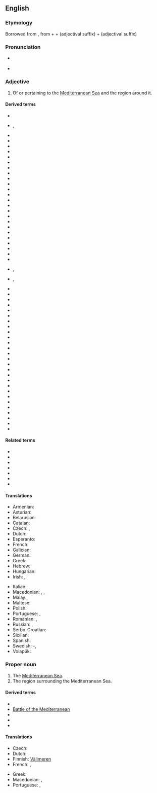 ==English==

===Etymology===
Borrowed from {{bor|en|la|Mediterraneanus|notext=1}}, from {{m|la|medius||middle}} + {{m|la|terra||earth, land}} + {{m|la|-anus}} (adjectival suffix) + {{m|la|-eanus}} (adjectival suffix)

===Pronunciation===
* {{a|RP}} {{IPA|/ˌmɛdɪtəˈɹeɪnɪən/|lang=en}}
* {{a|US}} {{IPA|/ˌmɛdɪtəˈɹeɪnɪən/|/mɛdɪtəˈɹeɪnjən/|lang=en}}

===Adjective===
{{en-adj}}

# Of or pertaining to the [[Mediterranean Sea]] and the region around it.

====Derived terms====
<!--Terms derived from the ADJECTIVE-->
{{rel-top|terms derived from ''Mediterranean (adjective)''}}
* {{l|en|familial Mediterranean fever}}
* {{l|en|Mediterranean anaemia}}, {{l|en|Mediterranean anemia}}
* {{l|en|Mediterranean anchovy}}
* {{l|en|Mediterranean back}}
* {{l|en|Mediterranean Basin}}
* {{l|en|Mediterranean blue}}
* {{l|en|Mediterranean climate}}
* {{l|en|Mediterranean coast fever}}
* {{l|en|Mediterranean cypress}}
* {{l|en|Mediterranean Deep Water}}
* {{l|en|Mediterranean diet}}
* {{l|en|Mediterranean disease}}
* {{l|en|Mediterranean disease}}
* {{l|en|Mediterranean eddy}}
* {{l|en|Mediterranean erythematous fever}}
* {{l|en|Mediterranean exanthematous fever}}
* {{l|en|Mediterranean fan palm}}
* {{l|en|Mediterranean fever}}
* {{l|en|Mediterranean flour moth}}
* {{l|en|Mediterranean forest}}
* {{l|en|Mediterranean front}}
* {{l|en|Mediterranean fruit fly}}
* {{l|en|Mediterranean Games}}
* {{l|en|Mediterranean gecko}}
* {{l|en|Mediterranean gull}}
* {{l|en|Mediterranean hackberry}}
* {{l|en|Mediterranean-haemoglobin E disease}}, {{l|en|Mediterranean-hemoglobin E disease}}
* {{l|en|Mediterraneanise}}, {{l|en|Mediterraneanize}}
{{rel-mid}}
* {{l|en|Mediterranean house gecko}}
* {{l|en|Mediterranean Irish}}
* {{l|en|Mediterranean Irishman}}
* {{l|en|Mediterranean lenses}}
* {{l|en|Mediterranean lymphoma}}
* {{l|en|Mediterranean monk seal}}
* {{l|en|Mediterranean outflow}}
* {{l|en|Mediterranean pine}}
* {{l|en|Mediterranean race}}
* {{l|en|Mediterranean recluse spider}}
* {{l|en|Mediterranean region}}
* {{l|en|Mediterranean Revival Style architecture}}
* {{l|en|Mediterranean Sea}}
* {{l|en|Mediterranean shearwater}}
* {{l|en|Mediterranean snapdragon}}
* {{l|en|Mediterranean spearfish}}
* {{l|en|Mediterranean spotted fever}}
* {{l|en|Mediterranean Squadron}}
* {{l|en|Mediterranean States}}
* {{l|en|Mediterranean Station}}
* {{l|en|Mediterranean Theater of Operations}}<!--"Theater" only; this is a US term-->
* {{l|en|Mediterranean theileriosis}}
* {{l|en|Mediterranean tropical cyclone}}
* {{l|en|Mediterranean water}}
* {{l|en|Mediterranean water shrew}}
* {{l|en|Mediterranean wood}}
* {{l|en|Protomediterranean}}
{{rel-bottom}}

====Related terms====
* {{l|en|medium}}
* {{l|en|middle}}
* {{l|en|Middle-earth}}
* {{l|en|Middle Earth}}
* {{l|en|terra}}
* {{l|en|Terran}}
* {{l|en|terrestrial}}

====Translations====
{{trans-top|Of or pertaining to the Mediterranean Sea and the region around it}}
* Armenian: {{t+|hy|միջերկրական}}
* Asturian: {{t|ast|mediterraneu}}
* Belarusian: {{t|be|міжземнаморскі}}
* Catalan: {{t|ca|mediterrani}}
* Czech: {{t|cs|středozemní}}, {{t+|cs|středomořský}}
* Dutch: {{t+|nl|mediterraan}}
* Esperanto: {{t|eo|mediteranea}}
* French: {{t+|fr|méditerranéen}}
* Galician: {{t|gl|mediterráneo}}
* German: {{t+|de|mediterran}}
* Greek: {{t+|el|μεσογειακός}}
* Hebrew: {{t|he|ים תיכוני|tr=yám-tikhoní|sc=Hebr}}
* Hungarian: {{t+|hu|mediterrán}}
* Irish: {{t|ga|Meánmhara}}, {{t|ga|Meánmhuirí}}
{{trans-mid}}
* Italian: {{t+|it|mediterraneo}}
* Macedonian: {{t|mk|средоземен|tr=sredózemen}}, {{t|mk|средоземноморски|tr=sredozemnomórski}}, {{t|mk|медитерански|tr=mediteránski}}
* Malay: {{t|ms|mediteranean}}
* Maltese: {{t|mt|Mediterran|m}}
* Polish: {{t+|pl|śródziemnomorski}}
* Portuguese: {{t|pt|mediterrânico}}, {{t+|pt|mediterrâneo}}
* Romanian: {{t+|ro|mediteranean}}, {{t|ro|mediteran|m}}
* Russian: {{t+|ru|средиземноморский}}, {{t+|ru|средиземный}}
* Serbo-Croatian: {{t|sh|mediteran}}
* Sicilian: {{t|scn|miditirràniu}}
* Spanish: {{t+|es|mediterráneo}}
* Swedish: {{t+|sv|medelhavs}}-, {{t+|sv|mediterran}}
* Volapük: {{t|vo|Zänodamelik}}
{{trans-bottom}}

===Proper noun===
{{en-proper noun}}

# The [[Mediterranean Sea]].
# The region surrounding the Mediterranean Sea.

====Derived terms====
<!--Terms derived from the NOUN-->
* {{l|en|American Mediterranean}}
* [[w:Battle of the Mediterranean|Battle of the Mediterranean]]
* {{l|en|Blue Mediterranean}}
* {{l|en|Key of the Mediterranean}}
* {{l|en|Red Mediterranean}}

====Translations====
{{trans-see|Mediterranean Sea}}

{{trans-top|region surrounding the Mediterranean Sea}}
* Czech: {{t|cs|Středomoří|n}}
* Dutch: {{t+|nl|Middellandse Zee|n}}
* Finnish: [[Välimeri#Finnish|Välimeren]] {{t+|fi|alue}}
* French: {{t|fr|Bassin méditerranéen|m}}, {{t|fr|Monde méditerranéen|m}}
{{trans-mid}}
* Greek: {{t+|el|Μεσόγειος|f}}
* Macedonian: {{t|mk|Медитеран|m|tr=Mediterán}}, {{t|mk|Средоземје|n|tr=Sredózemje}}
* Portuguese: {{t|pt|[[região]] [[do]] [[Mediterrâneo]]|f}}, {{t+|pt|Mediterrâneo|m}}
{{trans-bottom}}